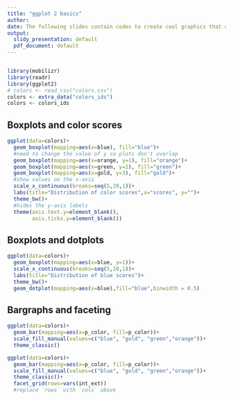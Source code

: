 ```yaml
---
title: "ggplot 2 basics"
author:
date: The following slides contain codes to create cool graphics that can be utilized in the IDS course.
output:
  slidy_presentation: default
  pdf_document: default
---
```


```r
```

```r
library(mobilizr)
library(readr)
library(ggplot2)
# colors <- read_csv("colors.csv")
colors <- extra_data("colors_ids")
colors <- colors_ids
```

## Boxplots and color scores

```r
ggplot(data=colors)+
  geom_boxplot(mapping=aes(x=blue), fill="blue")+
  #need to change the value of y so plots don't overlap
  geom_boxplot(mapping=aes(x=orange, y=1), fill="orange")+
  geom_boxplot(mapping=aes(x=green, y=2), fill="green")+
  geom_boxplot(mapping=aes(x=gold, y=3), fill="gold")+
  #show values on the x-axis
  scale_x_continuous(breaks=seq(5,20,1))+
  labs(title="Distribution of color scores",x="scores", y="")+
  theme_bw()+
  #hides the y-axis labels
  theme(axis.text.y=element_blank(),
        axis.ticks.y=element_blank())
```

## Boxplots and dotplots

```r
ggplot(data=colors)+
  geom_boxplot(mapping=aes(x=blue, y=1))+
  scale_x_continuous(breaks=seq(5,20,1))+
  labs(title="Distribution of blue scores")+
  theme_bw()+
  geom_dotplot(mapping=aes(x=blue),fill="blue",binwidth = 0.5)
```

## Bargraphs and faceting

```r
ggplot(data=colors)+
  geom_bar(mapping=aes(x=p_color, fill=p_color))+
  scale_fill_manual(values=c("blue", "gold", "green","orange"))+
  theme_classic()
```


```r
ggplot(data=colors)+
  geom_bar(mapping=aes(x=p_color, fill=p_color))+
  scale_fill_manual(values=c("blue", "gold", "green","orange"))+
  theme_classic()+
  facet_grid(rows=vars(int_ext))
  #replace `rows` with `cols` above
```

